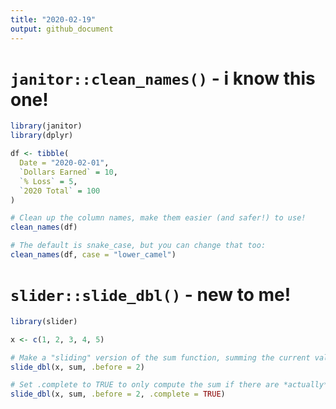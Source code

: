 ```yaml
---
title: "2020-02-19"
output: github_document
---
```


# `janitor::clean_names()` - i know this one!

```r
library(janitor)
library(dplyr)

df <- tibble(
  Date = "2020-02-01",
  `Dollars Earned` = 10,
  `% Loss` = 5,
  `2020 Total` = 100
)

# Clean up the column names, make them easier (and safer!) to use!
clean_names(df)

# The default is snake_case, but you can change that too:
clean_names(df, case = "lower_camel")
```

# `slider::slide_dbl()` - new to me!

```r
library(slider)

x <- c(1, 2, 3, 4, 5)

# Make a "sliding" version of the sum function, summing the current value and the 2 values prior to it, and return the results as a double vector
slide_dbl(x, sum, .before = 2)

# Set .complete to TRUE to only compute the sum if there are *actually* 2 values before - otherwise, return NA!
slide_dbl(x, sum, .before = 2, .complete = TRUE)
```
